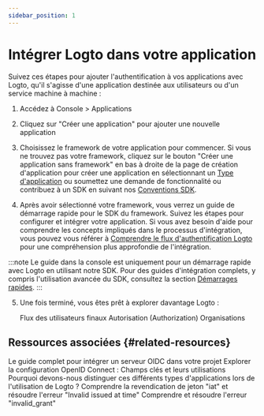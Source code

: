 ```yaml
---
sidebar_position: 1
---
```


# Intégrer Logto dans votre application

Suivez ces étapes pour ajouter l'authentification à vos applications avec Logto, qu'il s'agisse d'une application destinée aux utilisateurs ou d'un service machine à machine :

1. Accédez à <CloudLink to="/applications">Console > Applications</CloudLink>

2. Cliquez sur "Créer une application" pour ajouter une nouvelle application

3. Choisissez le framework de votre application pour commencer. Si vous ne trouvez pas votre framework, cliquez sur le bouton "Créer une application sans framework" en bas à droite de la page de création d'application pour créer une application en sélectionnant un [Type d'application](/integrate-logto/application-data-structure/#application-types) ou soumettez une demande de fonctionnalité ou contribuez à un SDK en suivant nos [Conventions SDK](/developers/sdk-conventions).

4. Après avoir sélectionné votre framework, vous verrez un guide de démarrage rapide pour le SDK du framework. Suivez les étapes pour configurer et intégrer votre application. Si vous avez besoin d'aide pour comprendre les concepts impliqués dans le processus d'intégration, vous pouvez vous référer à [Comprendre le flux d'authentification Logto](/integrate-logto/integrate-logto-into-your-application/understand-authentication-flow/) pour une compréhension plus approfondie de l'intégration.

:::note
Le guide dans la console est uniquement pour un démarrage rapide avec Logto en utilisant notre SDK. Pour des guides d'intégration complets, y compris l'utilisation avancée du SDK, consultez la section [Démarrages rapides](/quick-starts).
:::

5. Une fois terminé, vous êtes prêt à explorer davantage Logto :

   <Url href="/end-user-flows">Flux des utilisateurs finaux</Url>
   <Url href="/authorization">Autorisation (Authorization)</Url>
   <Url href="/organizations">Organisations</Url>

## Ressources associées \{#related-resources}

<Url href="https://blog.logto.io/complete-guide-to-integrating-oidc-server">
  Le guide complet pour intégrer un serveur OIDC dans votre projet
</Url>

<Url href="https://blog.logto.io/exploring-oidc-configuration">
  Explorer la configuration OpenID Connect : Champs clés et leurs utilisations
</Url>

<Url href="https://blog.logto.io/reveal-public-and-confidential-clients">
  Pourquoi devons-nous distinguer ces différents types d'applications lors de l'utilisation de Logto
  ?
</Url>

<Url href="https://blog.logto.io/troubleshooting-invalid-issued-at-time-error">
  Comprendre la revendication de jeton "iat" et résoudre l'erreur "Invalid issued at time"
</Url>

<Url href="https://blog.logto.io/troubleshoot-invalid-grant-error">
  Comprendre et résoudre l'erreur "invalid_grant"
</Url>
